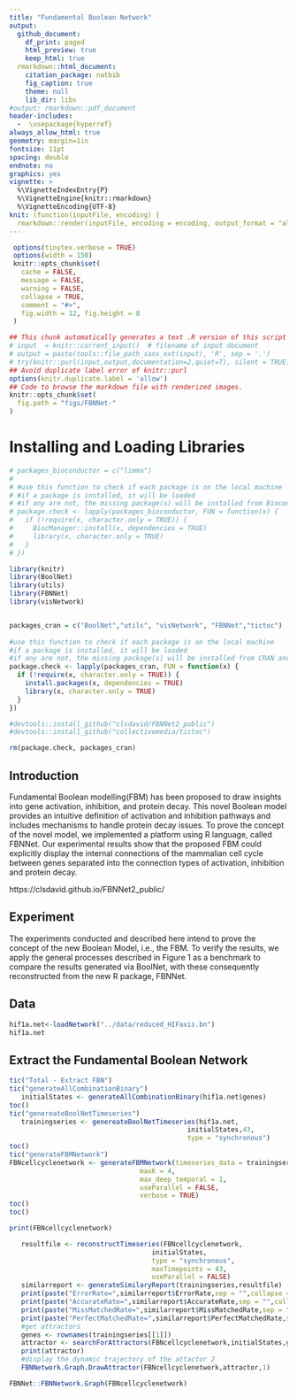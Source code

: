```yaml
---
title: "Fundamental Boolean Network"
output:
  github_document: 
    df_print: paged
    html_preview: true
    keep_html: true
  rmarkdown::html_document:
    citation_package: natbib
    fig_caption: true
    theme: null
    lib_dir: libs
#output: rmarkdown::pdf_document
header-includes:
  -  \usepackage{hyperref}
always_allow_html: true
geometry: margin=1in
fontsize: 11pt
spacing: double
endnote: no
graphics: yes
vignette: >
  %\VignetteIndexEntry{P}
  %\VignetteEngine{knitr::rmarkdown}
  %\VignetteEncoding{UTF-8}
knit: (function(inputFile, encoding) {
  rmarkdown::render(inputFile, encoding = encoding, output_format = "all") })      
---
```


```r
 options(tinytex.verbose = TRUE)
 options(width = 150)
 knitr::opts_chunk$set(
   cache = FALSE,
   message = FALSE,
   warning = FALSE,
   collapse = TRUE,
   comment = "#>",
   fig.width = 12, fig.height = 8
 )     
```
  
```r
## This chunk automatically generates a text .R version of this script when running within knitr.
# input  = knitr::current_input()  # filename of input document
# output = paste(tools::file_path_sans_ext(input), 'R', sep = '.')
# try(knitr::purl(input,output,documentation=2,quiet=T), silent = TRUE)
## Avoid duplicate label error of knitr::purl
options(knitr.duplicate.label = 'allow')
## Code to browse the markdown file with renderized images.
knitr::opts_chunk$set(
  fig.path = "figs/FBNNet-"
)
```


# Installing and Loading Libraries            

```r
# packages_bioconductor = c("limma")
# 
# #use this function to check if each package is on the local machine
# #if a package is installed, it will be loaded
# #if any are not, the missing package(s) will be installed from Bioconductor and loaded
# package.check <- lapply(packages_bioconductor, FUN = function(x) {
#   if (!require(x, character.only = TRUE)) {
#     BiocManager::install(x, dependencies = TRUE)
#     library(x, character.only = TRUE)
#   }
# })

library(knitr)
library(BoolNet)
library(utils)
library(FBNNet)
library(visNetwork)


packages_cran = c("BoolNet","utils", "visNetwork", "FBNNet","tictoc")
  
#use this function to check if each package is on the local machine
#if a package is installed, it will be loaded
#if any are not, the missing package(s) will be installed from CRAN and loaded
package.check <- lapply(packages_cran, FUN = function(x) {
  if (!require(x, character.only = TRUE)) {
    install.packages(x, dependencies = TRUE)
    library(x, character.only = TRUE)
  }
})

#devtools::install_github("clsdavid/FBNNet2_public")
#devtools::install_github("collectivemedia/tictoc")

rm(package.check, packages_cran)
```


## Introduction
Fundamental Boolean modelling(FBM) has been proposed to draw insights into gene activation, inhibition, and protein decay. This novel Boolean model provides an intuitive definition of activation and inhibition pathways and includes mechanisms to handle protein decay issues. To prove the concept of the novel model, we implemented a platform using R language, called FBNNet. Our experimental results show that the proposed FBM could explicitly display the internal
connections of the mammalian cell cycle between genes separated into the connection
types of activation, inhibition and protein decay.

https://clsdavid.github.io/FBNNet2_public/


## Experiment
The experiments conducted and described here intend to prove the concept of the new Boolean Model, i.e., the FBM. To verify the results, we apply the general processes described in Figure 1 as a benchmark to compare the results generated via BoolNet, with these consequently reconstructed from the new R package, FBNNet.

## Data

```r
hif1a.net<-loadNetwork("../data/reduced_HIFaxis.bn")
hif1a.net
```

## Extract the Fundamental Boolean Network

```r

tic("Total - Extract FBN")
tic("generateAllCombinationBinary")  
   initialStates <- generateAllCombinationBinary(hif1a.net$genes)
toc()
tic("genereateBoolNetTimeseries") 
   trainingseries <- genereateBoolNetTimeseries(hif1a.net,
                                             initialStates,43,
                                             type = "synchronous")
toc()
tic("generateFBMNetwork") 
FBNcellcyclenetwork <- generateFBMNetwork(timeseries_data = trainingseries,
                                 maxK = 4,
                                 max_deep_temporal = 1,
                                 useParallel = FALSE,
                                 verbose = TRUE)
toc()
toc()

print(FBNcellcyclenetwork)
```


```r
   resultfile <- reconstructTimeseries(FBNcellcyclenetwork,
                                    initialStates,
                                    type = "synchronous",
                                    maxTimepoints = 43,
                                    useParallel = FALSE)
   similarreport <- generateSimilaryReport(trainingseries,resultfile)
   print(paste("ErrorRate=",similarreport$ErrorRate,sep = "",collapse = ""))
   print(paste("AccurateRate=",similarreport$AccurateRate,sep = "",collapse = ""))
   print(paste("MissMatchedRate=",similarreport$MissMatchedRate,sep = "",collapse = ""))
   print(paste("PerfectMatchedRate=",similarreport$PerfectMatchedRate,sep = "",collapse = ""))
   #get attractors
   genes <- rownames(trainingseries[[1]])
   attractor <- searchForAttractors(FBNcellcyclenetwork,initialStates,genes)
   print(attractor)
   #display the dynamic trajectory of the attactor 2
   FBNNetwork.Graph.DrawAttractor(FBNcellcyclenetwork,attractor,1)
```

```r

FBNNet::FBNNetwork.Graph(FBNcellcyclenetwork)

```